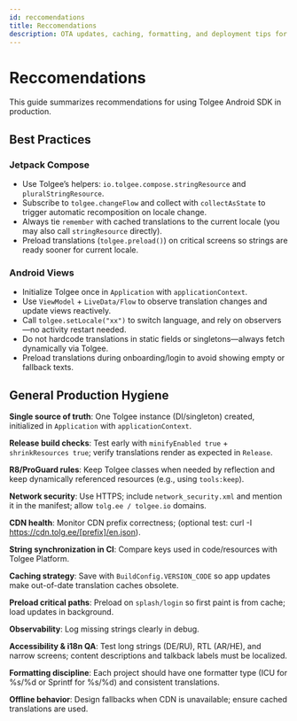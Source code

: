 ```yaml
---
id: reccomendations
title: Reccomendations
description: OTA updates, caching, formatting, and deployment tips for shipping to production.
---
```


# Reccomendations

This guide summarizes recommendations for using Tolgee Android SDK in production.

## Best Practices

### Jetpack Compose

- Use Tolgee’s helpers: `io.tolgee.compose.stringResource` and `pluralStringResource`.
- Subscribe to `tolgee.changeFlow` and collect with `collectAsState` to trigger automatic recomposition on locale change.
- Always tie `remember` with cached translations to the current locale (you may also call `stringResource` directly).
- Preload translations (`tolgee.preload()`) on critical screens so strings are ready sooner for current locale.

### Android Views

- Initialize Tolgee once in `Application` with `applicationContext`.
- Use `ViewModel` + `LiveData/Flow` to observe translation changes and update views reactively.
- Call `tolgee.setLocale("xx")` to switch language, and rely on observers—no activity restart needed.
- Do not hardcode translations in static fields or singletons—always fetch dynamically via Tolgee.
- Preload translations during onboarding/login to avoid showing empty or fallback texts.

## General Production Hygiene

**Single source of truth**: One Tolgee instance (DI/singleton) created, initialized in `Application` with `applicationContext`.

**Release build checks**: Test early with `minifyEnabled true` + `shrinkResources true`; verify translations render as expected in `Release`.

**R8/ProGuard rules**: Keep Tolgee classes when needed by reflection and keep dynamically referenced resources (e.g., using `tools:keep`).

**Network security**: Use HTTPS; include `network_security.xml` and mention it in the manifest; allow `tolg.ee / tolgee.io` domains.

**CDN health**: Monitor CDN prefix correctness; (optional test: curl -I https://cdn.tolg.ee/[prefix]/en.json).

**String synchronization in CI**: Compare keys used in code/resources with Tolgee Platform.

**Caching strategy**: Save with `BuildConfig.VERSION_CODE` so app updates make out-of-date translation caches obsolete.

**Preload critical paths**: Preload on `splash/login` so first paint is from cache; load updates in background.

**Observability**: Log missing strings clearly in debug.

**Accessibility & i18n QA**: Test long strings (DE/RU), RTL (AR/HE), and narrow screens; content descriptions and talkback labels must be localized.

**Formatting discipline**: Each project should have one formatter type (ICU for %s/%d or Sprintf for %s/%d) and consistent translations.

**Offline behavior**: Design fallbacks when CDN is unavailable; ensure cached translations are used.
